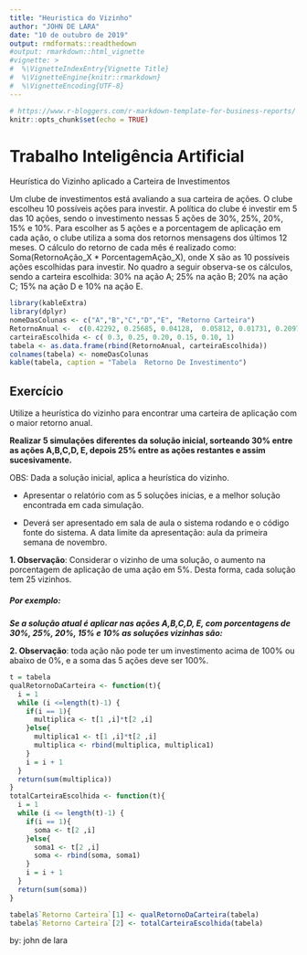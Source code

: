 ```yaml
---
title: "Heuristica do Vizinho"
author: "JOHN DE LARA"
date: "10 de outubro de 2019"
output: rmdformats::readthedown
#output: rmarkdown::html_vignette
#vignette: >
#  %\VignetteIndexEntry{Vignette Title}
#  %\VignetteEngine{knitr::rmarkdown}
#  %\VignetteEncoding{UTF-8}
---
```


```r
# https://www.r-bloggers.com/r-markdown-template-for-business-reports/
knitr::opts_chunk$set(echo = TRUE)
```

# Trabalho Inteligência Artificial
Heurística do Vizinho aplicado a Carteira de Investimentos

Um clube de investimentos está avaliando a sua carteira de ações. O clube escolheu 10 possíveis ações para investir. 
A política do clube é investir em 5 das 10 ações, sendo o investimento nessas 5 ações de 30%, 25%, 20%, 15% e 10%. 
Para escolher as 5 ações e a porcentagem de aplicação em cada ação, o clube utiliza a soma dos retornos mensagens dos últimos 12 meses.
O cálculo do retorno de cada mês é realizado como: Soma(RetornoAção_X * PorcentagemAção_X), onde X são as 10 possíveis ações escolhidas para investir. No quadro a seguir observa-se os cálculos, sendo a carteira escolhida: 30% na ação A; 25% na ação B; 20% na ação C; 15% na ação D e 10% na ação E.


```r
library(kableExtra)
library(dplyr)
nomeDasColunas <- c("A","B","C","D","E", "Retorno Carteira")
RetornoAnual <-  c(0.42292, 0.25685, 0.04128,  0.05812, 0.01731, 0.20979)
carteiraEscolhida <- c( 0.3, 0.25, 0.20, 0.15, 0.10, 1)
tabela <- as.data.frame(rbind(RetornoAnual, carteiraEscolhida))
colnames(tabela) <- nomeDasColunas
kable(tabela, caption = "Tabela  Retorno De Investimento")
```

## Exercício
Utilize a heurística do vizinho para encontrar uma carteira de aplicação com o maior retorno anual.

**Realizar 5 simulações diferentes da solução inicial, sorteando 30% entre as ações A,B,C,D, E, depois 25% entre
as ações restantes e assim sucesivamente.** 

OBS: Dada a solução inicial, aplica a heurística do vizinho.

- Apresentar o relatório com as 5 soluções inicias, e a melhor solução encontrada em cada simulação.

- Deverá ser apresentado em sala de aula o sistema rodando e o código fonte do sistema. A data limite da
apresentação: aula da primeira semana de novembro.

**1. Observação**: Considerar o vizinho de uma solução, o aumento na porcentagem de aplicação de uma ação em
5%. Desta forma, cada solução tem 25 vizinhos. 

##### Por exemplo:
***Se a solução atual é aplicar nas ações A,B,C,D, E, com porcentagens de 30%, 25%, 20%, 15% e 10% as soluções vizinhas são:***

**2. Observação**: toda ação não pode ter um investimento acima de 100% ou abaixo de 0%, e a soma das 5 ações
deve ser 100%.

```r
t = tabela
qualRetornoDaCarteira <- function(t){
  i = 1
  while (i <=length(t)-1) {
    if(i == 1){
      multiplica <- t[1 ,i]*t[2 ,i]
    }else{
      multiplica1 <- t[1 ,i]*t[2 ,i]
      multiplica <- rbind(multiplica, multiplica1)
    }
    i = i + 1
  }
  return(sum(multiplica))
}
totalCarteiraEscolhida <- function(t){
  i = 1
  while (i <= length(t)-1) {
    if(i == 1){
      soma <- t[2 ,i]
    }else{
      soma1 <- t[2 ,i]
      soma <- rbind(soma, soma1)
    }
    i = i + 1
  }
  return(sum(soma))
}

tabela$`Retorno Carteira`[1] <- qualRetornoDaCarteira(tabela)
tabela$`Retorno Carteira`[2] <- totalCarteiraEscolhida(tabela)

```

by: john de lara